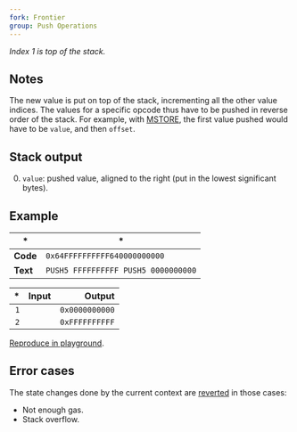 ```yaml
---
fork: Frontier
group: Push Operations
---
```


_Index 1 is top of the stack._

## Notes

The new value is put on top of the stack, incrementing all the other value indices. The values for a specific opcode thus have to be pushed in reverse order of the stack. For example, with [MSTORE](/#52), the first value pushed would have to be `value`, and then `offset`.

## Stack output

0. `value`: pushed value, aligned to the right (put in the lowest significant bytes).

## Example

| \*       | \*                                  |
| -------- | ----------------------------------- |
| **Code** | `0x64FFFFFFFFFF640000000000`        |
| **Text** | `PUSH5 FFFFFFFFFF PUSH5 0000000000` |

|  \* | Input |         Output |
| --: | ----: | -------------: |
| `1` |       | `0x0000000000` |
| `2` |       | `0xFFFFFFFFFF` |

[Reproduce in playground](/playground?unit=Wei&codeType=Mnemonic&code='~xFFFFFFFFFF%5Cn~'~PUSH5%200%01~_).

## Error cases

The state changes done by the current context are [reverted](#FD) in those cases:

- Not enough gas.
- Stack overflow.
